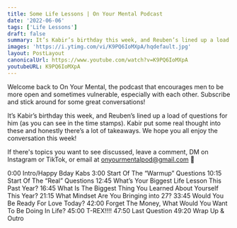 ```yaml
---
title: Some Life Lessons | On Your Mental Podcast
date: '2022-06-06'
tags: ['Life Lessons']
draft: false
summary: It’s Kabir’s birthday this week, and Reuben’s lined up a load of questions for him (as you can see in the time stamps). Kabir put some real thought into these and honestly there’s a lot of takeaways. We hope you all enjoy the conversation this week!
images: 'https://i.ytimg.com/vi/K9PQ6IoMXpA/hqdefault.jpg'
layout: PostLayout
canonicalUrl: https://www.youtube.com/watch?v=K9PQ6IoMXpA
youtubeURL: K9PQ6IoMXpA
---
```


<YoutubeEmbed embedId="K9PQ6IoMXpA" />
<AudioSocials />

Welcome back to On Your Mental, the podcast that encourages men to be more open and sometimes vulnerable, especially with each other. Subscribe and stick around for some great conversations!

It’s Kabir’s birthday this week, and Reuben’s lined up a load of questions for him (as you can see in the time stamps). Kabir put some real thought into these and honestly there’s a lot of takeaways. We hope you all enjoy the conversation this week!

If there's topics you want to see discussed, leave a comment, DM on Instagram or TikTok, or email at onyourmentalpod@gmail.com 💙

0:00 Intro/Happy Bday Kabs
3:00 Start Of The “Warmup” Questions
10:15 Start Of The “Real” Questions
12:45 What’s Your Biggest Life Lesson This Past Year?
16:45 What Is The Biggest Thing You Learned About Yourself This Year?
21:15 What Mindset Are You Bringing into 27?
33:45 Would You Be Ready For Love Today?
42:00 Forget The Money, What Would You Want To Be Doing In Life?
45:00 T-REX!!!!
47:50 Last Question
49:20 Wrap Up & Outro
